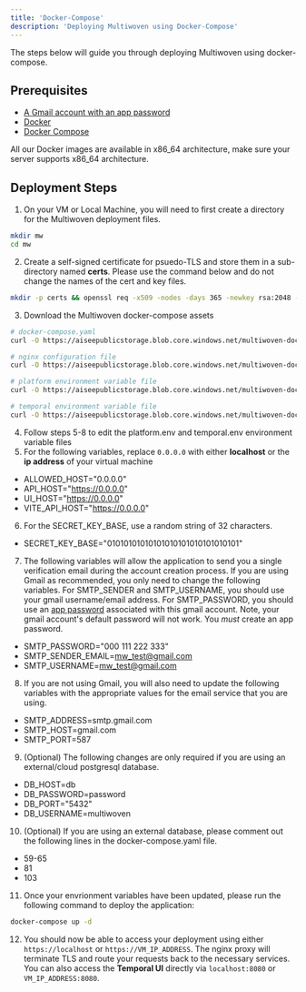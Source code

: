 ```yaml
---
title: 'Docker-Compose'
description: 'Deploying Multiwoven using Docker-Compose'
---
```


The steps below will guide you through deploying Multiwoven using docker-compose.

## Prerequisites
- [A Gmail account with an app password](https://support.google.com/accounts/answer/185833?hl=en)
- [Docker](https://docs.docker.com/get-docker/)
- [Docker Compose](https://docs.docker.com/compose/install/)

<Info> All our Docker images are available in x86_64 architecture, make sure your server supports x86_64 architecture.</Info>

## Deployment Steps
1. On your VM or Local Machine, you will need to first create a directory for the Multiwoven deployment files.
```bash
mkdir mw
cd mw
```
2. Create a self-signed certificate for psuedo-TLS and store them in a sub-directory named **certs**. Please use the command below and do not change the names of the cert and key files.
```bash
mkdir -p certs && openssl req -x509 -nodes -days 365 -newkey rsa:2048 -keyout certs/selfsigned.key -out certs/selfsigned.crt
```
3. Download the Multiwoven docker-compose assets
```bash
# docker-compose.yaml
curl -O https://aiseepublicstorage.blob.core.windows.net/multiwoven-docker-compose/docker-compose.yaml

# nginx configuration file
curl -O https://aiseepublicstorage.blob.core.windows.net/multiwoven-docker-compose/nginx.conf

# platform environment variable file
curl -O https://aiseepublicstorage.blob.core.windows.net/multiwoven-docker-compose/platform.env

# temporal environment variable file
curl -O https://aiseepublicstorage.blob.core.windows.net/multiwoven-docker-compose/temporal.env
```
4. Follow steps 5-8 to edit the platform.env and temporal.env environment variable files
5. For the following variables, replace `0.0.0.0` with either **localhost** or the **ip address** of your virtual machine
- ALLOWED_HOST="0.0.0.0"
- API_HOST="https://0.0.0.0"
- UI_HOST="https://0.0.0.0"
- VITE_API_HOST="https://0.0.0.0"

6. For the SECRET_KEY_BASE, use a random string of 32 characters.
- SECRET_KEY_BASE="01010101010101010101010101010101"

7. The following variables will allow the application to send you a single verification email during the account creation process. If you are using Gmail as recommended, you only need to change the following variables. For SMTP_SENDER and SMTP_USERNAME, you should use your gmail username/email address. For SMTP_PASSWORD, you should use an [app password](https://support.google.com/accounts/answer/185833?hl=en) associated with this gmail account. Note, your gmail account's default password will not work. You *must* create an app password.
- SMTP_PASSWORD="000 111 222 333"
- SMTP_SENDER_EMAIL=mw_test@gmail.com
- SMTP_USERNAME=mw_test@gmail.com

8. If you are not using Gmail, you will also need to update the following variables with the appropriate values for the email service that you are using.
- SMTP_ADDRESS=smtp.gmail.com
- SMTP_HOST=gmail.com
- SMTP_PORT=587

9. (Optional) The following changes are only required if you are using an external/cloud postgresql database.
- DB_HOST=db
- DB_PASSWORD=password
- DB_PORT="5432"
- DB_USERNAME=multiwoven

10. (Optional) If you are using an external database, please comment out the following lines in the docker-compose.yaml file.
- 59-65
- 81
- 103

11. Once your envrionment variables have been updated, please run the following command to deploy the application:
```bash
docker-compose up -d
```
12. You should now be able to access your deployment using either `https://localhost` or `https://VM_IP_ADDRESS`. The nginx proxy will terminate TLS and route your requests back to the
necessary services. You can also access the **Temporal UI** directly via `localhost:8080` or `VM_IP_ADDRESS:8080`.
